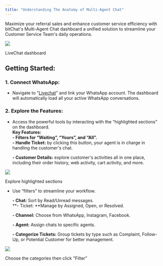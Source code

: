 ```yaml
---
title: "Understanding The Anatomy of Multi-Agent Chat"
---
```


Maximize your referral sales and enhance customer service efficiency with bitChat's Multi-Agent Chat dashboard a unified solution to streamline your Customer Service Team's daily operations.

![](https://cdn.prod.website-files.com/659655f5b20d395a5c69efcf/66d595ccecf51171be540c41_AD_4nXfuXO_HVAhPiFuAxMOzdR6JGSxSLwaypc5goKCTGJYdnB2_LdT0_MExunpppR0Gv6QLyEN6oc8tUuFeZTkSn7UQF65xsXZsv4GK4hS5x2H4UfKKzLHl0KIbR4zE1Wff4jzDHbOyY5Yt5E2zYXzj4q3TYVM.png)

LiveChat dashboard 

## **Getting Started:**

### **1. Connect WhatsApp:**

- Navigate to "[Livechat](https://app.bitbybit.studio/bitchat/livechat)" and link your WhatsApp account. The dashboard will automatically load all your active WhatsApp conversations.

### **2. Explore the Features:**

- Access the powerful tools by interacting with the “highlighted sections” on the dashboard.\
  **Key Features:**\
  **- Filters for “Waiting”, “Yours”, and “All”.**\
  **- Handle Ticket:** by clicking this button, your agent is in charge in handling the customer's chat.

  **- Customer Details:** explore customer's activities all in one place, including their order history, web activity, cart activity, and more.

![](https://cdn.prod.website-files.com/659655f5b20d395a5c69efcf/66d595ccecf51171be540c41_AD_4nXfuXO_HVAhPiFuAxMOzdR6JGSxSLwaypc5goKCTGJYdnB2_LdT0_MExunpppR0Gv6QLyEN6oc8tUuFeZTkSn7UQF65xsXZsv4GK4hS5x2H4UfKKzLHl0KIbR4zE1Wff4jzDHbOyY5Yt5E2zYXzj4q3TYVM.png)

Explore highlighted sections

- Use “filters” to streamline your workflow.

  **- Chat:** Sort by Read/Unread messages.\
  \*\*- Ticket: \*\*Manage by Assigned, Open, or Resolved.

  **- Channel:** Choose from WhatsApp, Instagram, Facebook.

  **- Agent:** Assign chats to specific agents.

  **- Categorize Tickets:** Group tickets by type such as Complaint, Follow-Up, or Potential Customer for better management.

![](https://cdn.prod.website-files.com/659655f5b20d395a5c69efcf/66d595cc94d109622074f087_AD_4nXcwyMFIvnxhQLcmLe4Mik2NuzykraukMocnK-cJqtMecaYusWJKLGkNN0JzIE3JtZZX777vzbHUuFDVKa137mSd-WCL8DY7GWF36YJR8wOGq2JijQUAlKH5_MQVyydFSWMa_8d2CRk9Lg633WdDNwqLJjuE.png)

Choose the categories then click "Filter"
